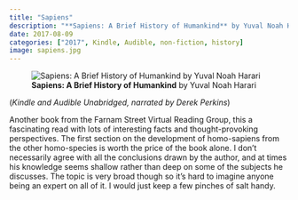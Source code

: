 ```yaml
---
title: "Sapiens"
description: "**Sapiens: A Brief History of Humankind** by Yuval Noah Harari - (*Kindle* and *Audible*)"
date: 2017-08-09
categories: ["2017", Kindle, Audible, non-fiction, history]
image: sapiens.jpg
---
```

![**Sapiens: A Brief History of Humankind** by Yuval Noah Harari](sapiens.jpg){fig-align="left"}

(*Kindle and Audible Unabridged, narrated by Derek Perkins*)

Another book from the Farnam Street Virtual Reading Group, this a fascinating read with lots of interesting facts and thought-provoking perspectives. The first section on the development of homo-sapiens from the other homo-species is worth the price of the book alone. I don't necessarily agree with all the conclusions drawn by the author, and at times his knowledge seems shallow rather than deep on some of the subjects he discusses. The topic is very broad though so it's hard to imagine anyone being an expert on all of it. I would just keep a few pinches of salt handy.